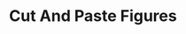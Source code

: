 ---
title: Cut And Paste Figures
description: A bit of extra description on Cut And Paste Figures
---